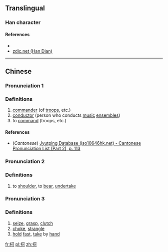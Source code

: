 ==Translingual==

===Han character===
{{Han char|rn=64|rad=手|as=05|sn=8|four=|canj=手一弓口 (QMNR)|ids=⿰[[扌]][[可]]}}

====References====
* {{Han ref|kx=0423.090|dkj=11918|dj=0771.090|hdz=31849.020|uh=62B2|ud=25266}}
*[http://www.zdic.net/z/1a/js/62B2.htm zdic.net (Han Dian)]

----

==Chinese==
{{zh-forms}}

===Pronunciation 1===
{{zh-pron
|m=hē
|c=ho1
|mc=y
|oc=y
|ma=
|cat=n,v
}}

===Definitions===

# [[commander]] (of [[troops]], etc.)
# [[conductor]] (person who conducts [[music]] [[ensemble]]s)
# to [[command]] (troops, etc.)

====References====
*(''Cantonese'') [http://www.iso10646hk.net/jp/document/download.jsp Jyutping Database (iso10646hk.net) - Cantonese Pronunciation List (Part 2), p. 113]

===Pronunciation 2===
{{zh-pron
|m=hè
|c=
|ma=
|cat=v
}}

===Definitions===

# to [[shoulder]], to [[bear]], [[undertake]]

===Pronunciation 3===
{{zh-pron
|m=qiā
|c=
|ma=
|cat=v
}}

===Definitions===

# [[seize]], [[grasp]], [[clutch]]
# [[choke]], [[strangle]]
# [[hold]] [[fast]], [[take]] by [[hand]]

[[fr:抲]]
[[pl:抲]]
[[zh:抲]]
